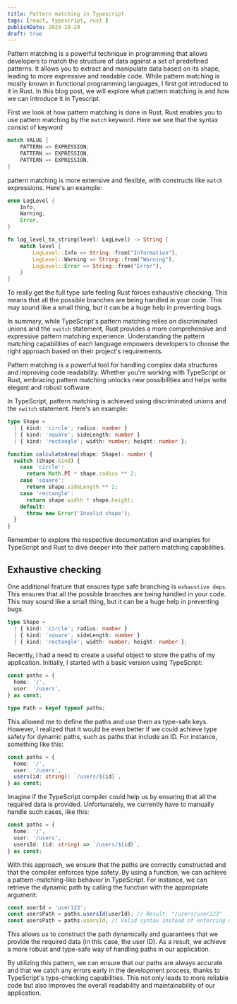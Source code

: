 ```yaml
---
title: Pattern matching in Typescript
tags: [react, typescript, rust ]
publishDate: 2023-10-20
draft: true
---
```


Pattern matching is a powerful technique in programming that allows developers to match the structure of data against a set of predefined patterns. It allows you to extract and manipulate data based on its shape, leading to more expressive and readable code. While pattern matching is mostly known in functional programming languages, I first got introduced to it in Rust. In this blog post, we will explore what pattern matching is and how we can introduce it in Tyescript. 

First we look at how pattern matching is done in Rust. Rust enables you to use pattern matching by the `match` keyword. Here we see that the syntax consist of keyword  

```rust
match VALUE {
    PATTERN => EXPRESSION,
    PATTERN => EXPRESSION,
    PATTERN => EXPRESSION,
}
```

pattern matching is more extensive and flexible, with constructs like `match` expressions. Here's an example:

```rust
enum LogLevel {
    Info,
    Warning,
    Error,
}

fn log_level_to_string(level: LogLevel) -> String {
    match level {
        LogLevel::Info => String::from("Information"),
        LogLevel::Warning => String::from("Warning"),
        LogLevel::Error => String::from("Error"),
    }
}
```

To really get the full type safe feeling Rust forces exhaustive checking. This means that all the possible branches are being handled in your code. This may sound like a small thing, but it can be a huge help in preventing bugs. 


In summary, while TypeScript's pattern matching relies on discriminated unions and the `switch` statement, Rust provides a more comprehensive and expressive pattern matching experience. Understanding the pattern matching capabilities of each language empowers developers to choose the right approach based on their project's requirements.

Pattern matching is a powerful tool for handling complex data structures and improving code readability. Whether you're working with TypeScript or Rust, embracing pattern matching unlocks new possibilities and helps write elegant and robust software.


In TypeScript, pattern matching is achieved using discriminated unions and the `switch` statement. Here's an example:

```typescript
type Shape =
  | { kind: 'circle'; radius: number }
  | { kind: 'square'; sideLength: number }
  | { kind: 'rectangle'; width: number; height: number };

function calculateArea(shape: Shape): number {
  switch (shape.kind) {
    case 'circle':
      return Math.PI * shape.radius ** 2;
    case 'square':
      return shape.sideLength ** 2;
    case 'rectangle':
      return shape.width * shape.height;
    default:
      throw new Error('Invalid shape');
  }
}
```

Remember to explore the respective documentation and examples for TypeScript and Rust to dive deeper into their pattern matching capabilities. 

## Exhaustive checking

One additional feature that ensures type safe branching is `exhaustive deps`. This ensures that all the possible branches are being handled in your code. This may sound like a small thing, but it can be a huge help in preventing bugs. 


```typescript
type Shape =
  | { kind: 'circle'; radius: number }
  | { kind: 'square'; sideLength: number }
  | { kind: 'rectangle'; width: number; height: number };
```

Recently, I had a need to create a useful object to store the paths of my application. Initially, I started with a basic version using TypeScript:

```typescript
const paths = {
  home: '/',
  user: '/users',
} as const;

type Path = keyof typeof paths;
```

This allowed me to define the paths and use them as type-safe keys. However, I realized that it would be even better if we could achieve type safety for dynamic paths, such as paths that include an ID. For instance, something like this:

```typescript
const paths = {
  home: '/',
  user: '/users',
  users(id: string): `/users/${id}`,
} as const;
```

Imagine if the TypeScript compiler could help us by ensuring that all the required data is provided. Unfortunately, we currently have to manually handle such cases, like this:

```typescript
const paths = {
  home: '/',
  user: '/users',
  usersId: (id: string) => `/users/${id}`,
} as const;
```

With this approach, we ensure that the paths are correctly constructed and that the compiler enforces type safety. By using a function, we can achieve a pattern-matching-like behavior in TypeScript. For instance, we can retrieve the dynamic path by calling the function with the appropriate argument:

```typescript
const userId = 'user123';
const usersPath = paths.usersId(userId); // Result: "/users/user123"
const usersPath = paths.usersId; // Valid syntax instead of enforcing an argument 
```

This allows us to construct the path dynamically and guarantees that we provide the required data (in this case, the user ID). As a result, we achieve a more robust and type-safe way of handling paths in our application.

By utilizing this pattern, we can ensure that our paths are always accurate and that we catch any errors early in the development process, thanks to TypeScript's type-checking capabilities. This not only leads to more reliable code but also improves the overall readability and maintainability of our application.
